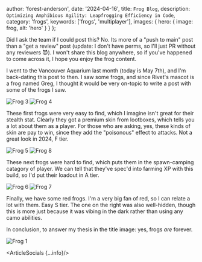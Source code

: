 


  author: 'forest-anderson',
  date: '2024-04-16',
  title: `Frog Blog`,
  description: `Optimizing Amphibious Agility: Leapfrogging Efficiency in Code`,
  category: 'frogs',
  keywords: ['frogs', 'multiplayer'],
  images: {
    hero: {
      image: frog,
      alt: 'hero'
    }
  }
}; 

Did I ask the team if I could post this? No. Its more of a "push to main" post
than a "get a review" post (update: I don't have perms, so I'll just PR without
any reviewers 😈). I won't share this blog anywhere, so if you've happened to
come across it, I hope you enjoy the frog content.

I went to the Vancouver Aquarium last month (today is May 7th), and I'm
back-dating this post to then. I saw some frogs, and since Rivet's mascot is a
frog named Greg, I thought it would be very on-topic to write a post with some
of the frogs I saw.

<div style={{ display: 'flex', justifyContent: 'space-around' }}>
  <Image src={frog3} alt="Frog 3" width={300} />
  <Image src={frog4} alt="Frog 4" width={300} />
</div>

These first frogs were very easy to find, which I imagine isn't great for their
stealth stat. Clearly they got a premium skin from lootboxes, which tells you a
lot about them as a player. For those who are asking, yes, these kinds of skin
are pay to win, since they add the "poisonous" effect to attacks. Not a great
look in 2024, F tier.

<div style={{ display: 'flex', justifyContent: 'space-around' }}>
  <Image src={frog5} alt="Frog 5" width={300} />
  <Image src={frog8} alt="Frog 8" width={300} />
</div>

These next frogs were hard to find, which puts them in the spawn-camping
catagory of player. We can tell that they've spec'd into farming XP with this
build, so I'd put their loadout in A tier.

<div style={{ display: 'flex', justifyContent: 'space-around' }}>
  <Image src={frog6} alt="Frog 6" width={300} />
  <Image src={frog7} alt="Frog 7" width={300} />
</div>

Finally, we have some red frogs. I'm a very big fan of red, so I can relate a
lot with them. Easy S tier. The one on the right was also well-hidden, though
this is more just because it was vibing in the dark rather than using any camo
abilities.

In conclusion, to answer my thesis in the title image: yes, frogs *are*
forever.

<div style={{ display: 'flex', justifyContent: 'space-around' }}>
  <Image src={frog1} alt="Frog 1" width={400} />
</div>

<ArticleSocials {...info}/>